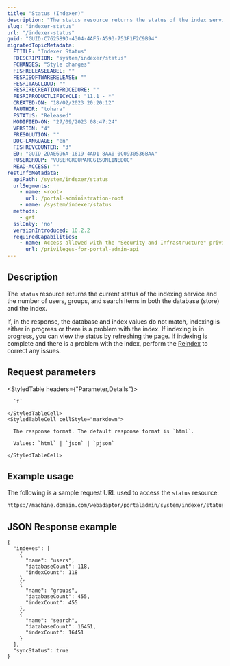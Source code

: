 ```yaml
---
title: "Status (Indexer)"
description: "The status resource returns the status of the index service."
slug: "indexer-status"
url: "/indexer-status"
guid: "GUID-C762589D-4304-4AF5-A593-753F1F2C9B94"
migratedTopicMetadata:
  FTITLE: "Indexer Status"
  FDESCRIPTION: "system/indexer/status"
  FCHANGES: "Style changes"
  FISHRELEASELABEL: ""
  FESRISOFTWARERELEASE: ""
  FESRITAGCLOUD: ""
  FESRIRECREATIONPROCEDURE: ""
  FESRIPRODUCTLIFECYCLE: "11.1 - *"
  CREATED-ON: "18/02/2023 20:20:12"
  FAUTHOR: "tohara"
  FSTATUS: "Released"
  MODIFIED-ON: "27/09/2023 08:47:24"
  VERSION: "4"
  FRESOLUTION: ""
  DOC-LANGUAGE: "en"
  FISHREVCOUNTER: "3"
  ED: "GUID-2DAE696A-1619-4AD1-8AA0-0C0930536BAA"
  FUSERGROUP: "VUSERGROUPARCGISONLINEDOC"
  READ-ACCESS: ""
restInfoMetadata:
  apiPath: /system/indexer/status
  urlSegments:
    - name: <root>
      url: /portal-administration-root
    - name: /system/indexer/status
  methods:
    - get
  sslOnly: 'no'
  versionIntroduced: 10.2.2
  requiredCapabilities:
    - name: Access allowed with the "Security and Infrastructure" privilege
      url: /privileges-for-portal-admin-api
---
```


## Description

The `status` resource returns the current status of the indexing service and the number of users, groups, and search items in both the database (store) and the index.

If, in the response, the database and index values do not match, indexing is either in progress or there is a problem with the index. If indexing is in progress, you can view the status by refreshing the page. If indexing is complete and there is a problem with the index, perform the [Reindex](/reindex) to correct any issues.

##  Request parameters

<StyledTable headers={"Parameter,Details"}>
  <StyledTableRow>
    <StyledTableCell cellStyle="markdown">

      `f` 

    </StyledTableCell>
    <StyledTableCell cellStyle="markdown">

      The response format. The default response format is `html`.

      Values: `html` | `json` | `pjson`

    </StyledTableCell>
  </StyledTableRow>
</StyledTable>

## Example usage

The following is a sample request URL used to access the `status` resource:

```markdown
https://machine.domain.com/webadaptor/portaladmin/system/indexer/status?f=pjson
```
 

## JSON Response example

```other
{
  "indexes": [
    {
      "name": "users",
      "databaseCount": 118,
      "indexCount": 118
    },
    {
      "name": "groups",
      "databaseCount": 455,
      "indexCount": 455
    },
    {
      "name": "search",
      "databaseCount": 16451,
      "indexCount": 16451
    }
  ],
  "syncStatus": true
}
```